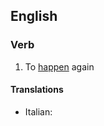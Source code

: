 ==English==

===Verb===
{{en-verb|rehappens|rehappening|rehappened}}  {{intransitive}}

# To [[happen]] again

====Translations====
{{top}}
* Italian: {{t-|it|ridiventare}}
{{mid}}

{{bottom}}